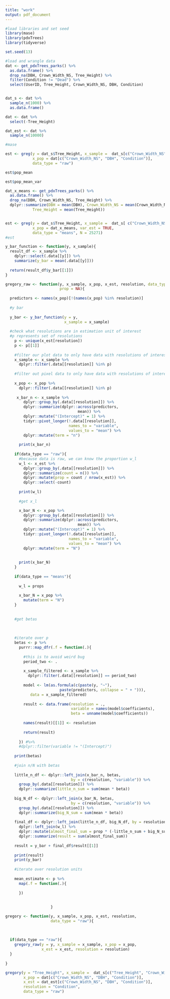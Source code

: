```yaml
---
title: "work"
output: pdf_document
---
```



```r
#load libraries and set seed
library(mase)
library(pdxTrees)
library(tidyverse)

set.seed(13)
```

```r
#load and wrangle data
dat <- get_pdxTrees_parks() %>%
  as.data.frame() %>%
  drop_na(DBH, Crown_Width_NS, Tree_Height) %>%
  filter(Condition != "Dead") %>%
  select(UserID, Tree_Height, Crown_Width_NS, DBH, Condition)


dat_s <- dat %>%
  sample_n(1000) %>%
  as.data.frame()

dat <- dat %>%
  select(-Tree_Height)

dat_est <- dat %>%
  sample_n(10000)
```


```r
#mase

est <- greg(y = dat_s$Tree_Height, x_sample =  dat_s[c("Crown_Width_NS", "DBH", "Condition")],
            x_pop = dat[c("Crown_Width_NS", "DBH", "Condition")],
            data_type = "raw")

est$pop_mean

est$pop_mean_var

dat_x_means <- get_pdxTrees_parks() %>%
  as.data.frame() %>%
  drop_na(DBH, Crown_Width_NS, Tree_Height) %>%
  dplyr::summarize(DBH = mean(DBH), Crown_Width_NS = mean(Crown_Width_NS), 
            Tree_Height = mean(Tree_Height))


est <- greg(y = dat_s$Tree_Height, x_sample =  dat_s[ c("Crown_Width_NS", "DBH")],
            x_pop = dat_x_means, var_est = TRUE,
            data_type = "means", N = 25271)
#est
```



```r
y_bar_function <- function(y, x_sample){
  result_df <- x_sample %>%
    dplyr::select(.data[[y]]) %>%
    summarize(y_bar = mean(.data[[y]]))
  
  return(result_df$y_bar[[1]])
}

gregory_raw <- function(y, x_sample, x_pop, x_est, resolution, data_type = "raw",
                        prop = NA){
  
  predictors <- names(x_pop)[!(names(x_pop) %in% resolution)]
  
  #y bar
  
  y_bar <- y_bar_function(y = y,
                          x_sample = x_sample)
  
  #check what resolutions are in estimation unit of interest
  #p represents set of resolutions
    p <- unique(x_est[resolution])
    p <- p[[1]]
    
    #filter our plot data to only have data with resolutions of interest
    x_sample <- x_sample %>%
      dplyr::filter(.data[[resolution]] %in% p)
    
    #filter out pixel data to only have data with resolutions of interest
    
    x_pop <- x_pop %>%
      dplyr::filter(.data[[resolution]] %in% p)
    
     x_bar_n <- x_sample %>%
        dplyr::group_by(.data[[resolution]]) %>%
        dplyr::summarize(dplyr::across(predictors,
                                mean)) %>%
        dplyr::mutate("(Intercept)" = 1) %>%
        tidyr::pivot_longer(!.data[[resolution]],
                            names_to = "variable",
                            values_to = "mean") %>%
        dplyr::mutate(term = "n")
      
      print(x_bar_n)
    
    if(data_type == "raw"){
      #because data is raw, we can know the proportion w_l
      w_l <- x_est %>%
        dplyr::group_by(.data[[resolution]]) %>%
        dplyr::summarize(count = n()) %>%
        dplyr::mutate(prop = count / nrow(x_est)) %>%
        dplyr::select(-count)
      
      print(w_l)
      
      #get x_l

      x_bar_N <- x_pop %>%
        dplyr::group_by(.data[[resolution]]) %>%
        dplyr::summarize(dplyr::across(predictors,
                                mean)) %>%
        dplyr::mutate("(Intercept)" = 1) %>%
        tidyr::pivot_longer(!.data[[resolution]],
                            names_to = "variable",
                            values_to = "mean") %>%
        dplyr::mutate(term = "N")
      
      
      print(x_bar_N)
    }
    
    if(data_type == "means"){
      
      w_l = props
      
      x_bar_N = x_pop %>%
        mutate(term = "N")
    }
    
    
    #get betas
    
    
    
    #iterate over p
    betas <- p %>%
      purrr::map_dfr(.f = function(.){
        
        #this is to avoid weird bug
        period_two <- .
        
        x_sample_filtered <- x_sample %>%
          dplyr::filter(.data[[resolution]] == period_two)
        
        model <- lm(as.formula(c(paste(y, "~"),
                        paste(predictors, collapse = " + "))),
           data = x_sample_filtered)
        
        result <- data.frame(resolution = .,
                             variable = names(model$coefficients),
                             beta = unname(model$coefficients))
        
        names(result)[[1]] <- resolution
        
        return(result)
        
      }) #%>%
      #dplyr::filter(variable != "(Intercept)")
    
    print(betas)
    
    #join n/N with betas
    
    little_n_df <- dplyr::left_join(x_bar_n, betas,
                             by = c(resolution, "variable")) %>%
      group_by(.data[[resolution]]) %>%
      dplyr::summarize(little_n_sum = sum(mean * beta))
    
    big_N_df <- dplyr::left_join(x_bar_N, betas,
                             by = c(resolution, "variable")) %>%
      group_by(.data[[resolution]]) %>%
      dplyr::summarize(big_N_sum = sum(mean * beta))
    
    final_df <- dplyr::left_join(little_n_df, big_N_df, by = resolution) %>%
      dplyr::left_join(w_l) %>%
      dplyr::mutate(almost_final_sum = prop * (-little_n_sum + big_N_sum)) %>%
      dplyr::summarize(result = sum(almost_final_sum))
    
    result = y_bar + final_df$result[[1]]
    
    print(result)
    print(y_bar)
    
    #iterate over resolution units
    
    mean_estimate <- p %>%
      map(.f = function(.){
        
      })
    
 
                    }

gregory <- function(y, x_sample, x_pop, x_est, resolution,
                    data_type = "raw"){
  
  
  
  if(data_type == "raw"){
    gregory_raw(y = y, x_sample = x_sample, x_pop = x_pop,
                x_est = x_est, resolution = resolution)
  }
  
}

gregory(y = "Tree_Height", x_sample =  dat_s[c("Tree_Height", "Crown_Width_NS", "DBH", "Condition")],
        x_pop = dat[c("Crown_Width_NS", "DBH", "Condition")],
        x_est = dat_est[c("Crown_Width_NS", "DBH", "Condition")],
        resolution = "Condition",
        data_type = "raw")
```